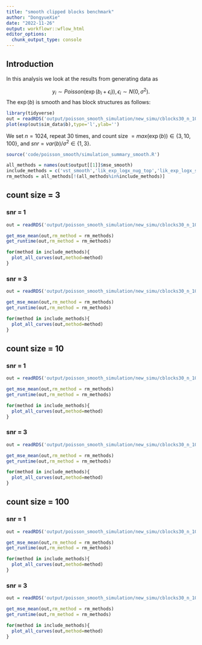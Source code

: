 ```yaml
---
title: "smooth clipped blocks benchmark"
author: "DongyueXie"
date: "2022-11-26"
output: workflowr::wflow_html
editor_options:
  chunk_output_type: console
---
```


## Introduction

In this analysis we look at the results from generating data as 

$$y_i\sim Poisson(\exp(b_i+\epsilon_i)),\epsilon_i\sim N(0,\sigma^2).$$
The $\exp(b)$ is smooth and has block structures as follows:

```r
library(tidyverse)
out = readRDS('output/poisson_smooth_simulation/new_simu/cblocks30_n_1024_snr_1_count_size_3.rds')
plot(exp(out$sim_data$b),type='l',ylab='')
```

We set $n=1024$, repeat 30 times, and count size $=max(\exp(b))\in \{3,10,100\}$, and $snr = var(b)/\sigma^2\in \{1,3\}$.


```r
source('code/poisson_smooth/simulation_summary_smooth.R')
```


```r
all_methods = names(out$output[[1]]$mse_smooth)
include_methods = c('vst_smooth','lik_exp_logx_nug_top','lik_exp_logx_smooth','split_smashpoi_ndwt','split_smashpoi_dwt','smash_two_step_hetero','smash')
rm_methods = all_methods[!(all_methods%in%include_methods)]
```


## count size = 3

### snr = 1

```r
out = readRDS('output/poisson_smooth_simulation/new_simu/cblocks30_n_1024_snr_1_count_size_3.rds')
```

```r
get_mse_mean(out,rm_method = rm_methods)
get_runtime(out,rm_method = rm_methods)
```

```r
for(method in include_methods){
  plot_all_curves(out,method=method)
}
```

### snr = 3

```r
out = readRDS('output/poisson_smooth_simulation/new_simu/cblocks30_n_1024_snr_3_count_size_3.rds')
```

```r
get_mse_mean(out,rm_method = rm_methods)
get_runtime(out,rm_method = rm_methods)
```

```r
for(method in include_methods){
  plot_all_curves(out,method=method)
}
```


## count size = 10

### snr = 1

```r
out = readRDS('output/poisson_smooth_simulation/new_simu/cblocks30_n_1024_snr_1_count_size_10.rds')
```

```r
get_mse_mean(out,rm_method = rm_methods)
get_runtime(out,rm_method = rm_methods)
```


```r
for(method in include_methods){
  plot_all_curves(out,method=method)
}
```


### snr = 3

```r
out = readRDS('output/poisson_smooth_simulation/new_simu/cblocks30_n_1024_snr_3_count_size_10.rds')
```

```r
get_mse_mean(out,rm_method = rm_methods)
get_runtime(out,rm_method = rm_methods)
```

```r
for(method in include_methods){
  plot_all_curves(out,method=method)
}
```


## count size = 100

### snr = 1

```r
out = readRDS('output/poisson_smooth_simulation/new_simu/cblocks30_n_1024_snr_1_count_size_100.rds')
```

```r
get_mse_mean(out,rm_method = rm_methods)
get_runtime(out,rm_method = rm_methods)
```


```r
for(method in include_methods){
  plot_all_curves(out,method=method)
}
```


### snr = 3

```r
out = readRDS('output/poisson_smooth_simulation/new_simu/cblocks30_n_1024_snr_3_count_size_100.rds')
```

```r
get_mse_mean(out,rm_method = rm_methods)
get_runtime(out,rm_method = rm_methods)
```

```r
for(method in include_methods){
  plot_all_curves(out,method=method)
}
```
